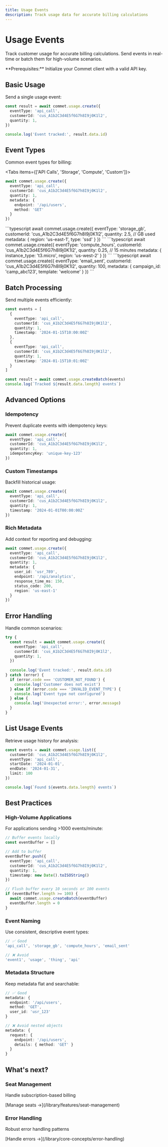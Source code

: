 ```yaml
---
title: Usage Events
description: Track usage data for accurate billing calculations
---
```



# Usage Events

Track customer usage for accurate billing calculations. Send events in real-time or batch them for high-volume scenarios.

<Callout type="info">
**Prerequisites:** Initialize your Commet client with a valid API key.
</Callout>

## Basic Usage

Send a single usage event:

```typescript
const result = await commet.usage.create({
  eventType: 'api_call',
  customerId: 'cus_A1b2C3d4E5f6G7h8I9j0K1l2',
  quantity: 1,
})

console.log('Event tracked:', result.data.id)
```

## Event Types

Common event types for billing:

<Tabs items={['API Calls', 'Storage', 'Compute', 'Custom']}>
<Tab value="API Calls">
```typescript
await commet.usage.create({
  eventType: 'api_call',
  customerId: 'cus_A1b2C3d4E5f6G7h8I9j0K1l2',
  quantity: 1,
  metadata: {
    endpoint: '/api/users',
    method: 'GET'
  }
})
```
</Tab>
<Tab value="Storage">
```typescript
await commet.usage.create({
  eventType: 'storage_gb',
  customerId: 'cus_A1b2C3d4E5f6G7h8I9j0K1l2',
  quantity: 2.5, // GB used
  metadata: {
    region: 'us-east-1',
    type: 'ssd'
  }
})
```
</Tab>
<Tab value="Compute">
```typescript
await commet.usage.create({
  eventType: 'compute_hours',
  customerId: 'cus_A1b2C3d4E5f6G7h8I9j0K1l2',
  quantity: 0.25, // 15 minutes
  metadata: {
    instance_type: 't3.micro',
    region: 'us-west-2'
  }
})
```
</Tab>
<Tab value="Custom">
```typescript
await commet.usage.create({
  eventType: 'email_sent',
  customerId: 'cus_A1b2C3d4E5f6G7h8I9j0K1l2',
  quantity: 100,
  metadata: {
    campaign_id: 'camp_abc123',
    template: 'welcome'
  }
})
```
</Tab>
</Tabs>

## Batch Processing

Send multiple events efficiently:

```typescript
const events = [
  {
    eventType: 'api_call',
    customerId: 'cus_A1b2C3d4E5f6G7h8I9j0K1l2',
    quantity: 1,
    timestamp: '2024-01-15T10:00:00Z'
  },
  {
    eventType: 'api_call', 
    customerId: 'cus_A1b2C3d4E5f6G7h8I9j0K1l2',
    quantity: 1,
    timestamp: '2024-01-15T10:01:00Z'
  }
]

const result = await commet.usage.createBatch(events)
console.log(`Tracked ${result.data.length} events`)
```

## Advanced Options

### Idempotency

Prevent duplicate events with idempotency keys:

```typescript
await commet.usage.create({
  eventType: 'api_call',
  customerId: 'cus_A1b2C3d4E5f6G7h8I9j0K1l2',
  quantity: 1,
  idempotencyKey: 'unique-key-123'
})
```

### Custom Timestamps

Backfill historical usage:

```typescript
await commet.usage.create({
  eventType: 'api_call',
  customerId: 'cus_A1b2C3d4E5f6G7h8I9j0K1l2',
  quantity: 1,
  timestamp: '2024-01-01T00:00:00Z'
})
```

### Rich Metadata

Add context for reporting and debugging:

```typescript
await commet.usage.create({
  eventType: 'api_call',
  customerId: 'cus_A1b2C3d4E5f6G7h8I9j0K1l2',
  quantity: 1,
  metadata: {
    user_id: 'usr_789',
    endpoint: '/api/analytics',
    response_time_ms: 150,
    status_code: 200,
    region: 'us-east-1'
  }
})
```

## Error Handling

Handle common scenarios:

```typescript
try {
  const result = await commet.usage.create({
    eventType: 'api_call',
    customerId: 'cus_A1b2C3d4E5f6G7h8I9j0K1l2',
    quantity: 1,
  })
  
  console.log('Event tracked:', result.data.id)
} catch (error) {
  if (error.code === 'CUSTOMER_NOT_FOUND') {
    console.log('Customer does not exist')
  } else if (error.code === 'INVALID_EVENT_TYPE') {
    console.log('Event type not configured')
  } else {
    console.log('Unexpected error:', error.message)
  }
}
```

## List Usage Events

Retrieve usage history for analysis:

```typescript
const events = await commet.usage.list({
  customerId: 'cus_A1b2C3d4E5f6G7h8I9j0K1l2',
  eventType: 'api_call',
  startDate: '2024-01-01',
  endDate: '2024-01-31',
  limit: 100
})

console.log(`Found ${events.data.length} events`)
```

## Best Practices

### High-Volume Applications

For applications sending >1000 events/minute:

```typescript
// Buffer events locally
const eventBuffer = []

// Add to buffer
eventBuffer.push({
  eventType: 'api_call',
  customerId: 'cus_A1b2C3d4E5f6G7h8I9j0K1l2',
  quantity: 1,
  timestamp: new Date().toISOString()
})

// Flush buffer every 10 seconds or 100 events
if (eventBuffer.length >= 100) {
  await commet.usage.createBatch(eventBuffer)
  eventBuffer.length = 0
}
```

### Event Naming

Use consistent, descriptive event types:

```typescript
// ✅ Good
'api_call', 'storage_gb', 'compute_hours', 'email_sent'

// ❌ Avoid  
'event1', 'usage', 'thing', 'api'
```

### Metadata Structure

Keep metadata flat and searchable:

```typescript
// ✅ Good
metadata: {
  endpoint: '/api/users',
  method: 'GET',
  user_id: 'usr_123'
}

// ❌ Avoid nested objects
metadata: {
  request: {
    endpoint: '/api/users',
    details: { method: 'GET' }
  }
}
```

## What's next?

<div className="grid grid-cols-1 md:grid-cols-2 gap-4">
  <div className="border rounded-lg p-4">
    <h3 className="font-semibold mt-0">Seat Management</h3>
    <p className="text-sm text-muted-foreground">Handle subscription-based billing</p>
    <p className="text-sm">[Manage seats →](/library/features/seat-management)</p>
  </div>
  
  <div className="border rounded-lg p-4">
    <h3 className="font-semibold mt-0">Error Handling</h3>
    <p className="text-sm text-muted-foreground">Robust error handling patterns</p>
    <p className="text-sm">[Handle errors →](/library/core-concepts/error-handling)</p>
  </div>
</div>
